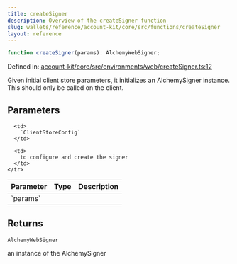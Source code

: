 ```yaml
---
title: createSigner
description: Overview of the createSigner function
slug: wallets/reference/account-kit/core/src/functions/createSigner
layout: reference
---
```


```ts
function createSigner(params): AlchemyWebSigner;
```

Defined in: [account-kit/core/src/environments/web/createSigner.ts:12](https://github.com/alchemyplatform/aa-sdk/blob/5b9429f0f16dcd4ff822527b8de589e19e88faa7/account-kit/core/src/environments/web/createSigner.ts#L12)

Given initial client store parameters, it initializes an AlchemySigner instance.
This should only be called on the client.

## Parameters

<table>
  <thead>
    <tr>
      <th align="left">Parameter</th>
      <th align="left">Type</th>
      <th align="left">Description</th>
    </tr>
  </thead>

  <tbody>
    <tr>
      <td>
        `params`
      </td>

      <td>
        `ClientStoreConfig`
      </td>

      <td>
        to configure and create the signer
      </td>
    </tr>

  </tbody>
</table>

## Returns

`AlchemyWebSigner`

an instance of the AlchemySigner
